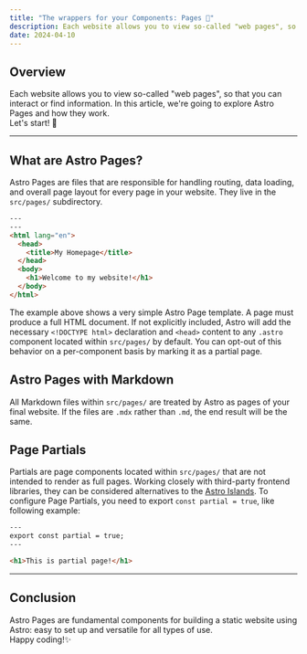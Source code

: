 ```yaml
---
title: "The wrappers for your Components: Pages 📃"
description: Each website allows you to view so-called "web pages", so that you can interact or find information.
date: 2024-04-10 
---
```


## Overview
Each website allows you to view so-called "web pages", so that you can interact or find information. In this article, we're going to explore Astro Pages and how they work.
<br />
Let's start! 🤙

---

## What are Astro Pages?
Astro Pages are files that are responsible for handling routing, data loading, and overall page layout for every page in your website.
They live in the `src/pages/` subdirectory.

```html
---
---
<html lang="en">
  <head>
    <title>My Homepage</title>
  </head>
  <body>
    <h1>Welcome to my website!</h1>
  </body>
</html>
```
The example above shows a very simple Astro Page template.
A page must produce a full HTML document. If not explicitly included, Astro will add the necessary `<!DOCTYPE html>` declaration and `<head>` content to any `.astro` component located within `src/pages/` by default. You can opt-out of this behavior on a per-component basis by marking it as a partial page.


## Astro Pages with Markdown
All Markdown files within `src/pages/` are treated by Astro as pages of your final website. If the files are `.mdx` rather than `.md`, the end result will be the same.

## Page Partials
Partials are page components located within `src/pages/` that are not intended to render as full pages.
Working closely with third-party frontend libraries, they can be considered alternatives to the [Astro Islands](https://dev.to/dvalin99/pieces-of-interactives-astro-islands-4nnb).
To configure Page Partials, you need to export `const partial = true`, like following example:

```html
---
export const partial = true;
---

<h1>This is partial page!</h1>
```

---
 
## Conclusion
Astro Pages are fundamental components for building a static website using Astro: easy to set up and versatile for all types of use.
<br />
Happy coding!✨